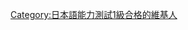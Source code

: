 {{User JLPT|1}}<includeonly>[[Category:日本語能力測試1級合格的維基人|{{PAGENAME}}]]</includeonly><noinclude>
[[Category:日本語能力測試1級合格的維基人]]
</noinclude>